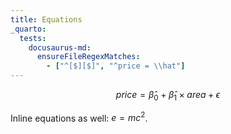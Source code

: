 ```yaml
---
title: Equations
_quarto:
  tests:
    docusaurus-md:
      ensureFileRegexMatches:
        - ["^[$][$]", "^price = \\hat"]
---
```


$$
price = \hat{\beta}_0 + \hat{\beta}_1 \times area + \epsilon
$$

Inline equations as well: $e = mc^2$.